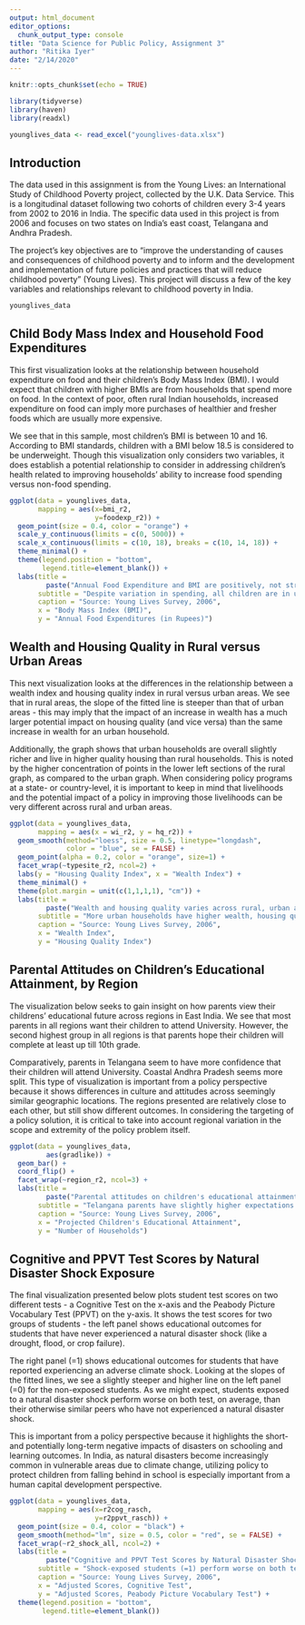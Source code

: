 ```yaml
---
output: html_document
editor_options: 
  chunk_output_type: console
title: "Data Science for Public Policy, Assignment 3"
author: "Ritika Iyer"
date: "2/14/2020"
---
```


```r
knitr::opts_chunk$set(echo = TRUE) 
```

```r
library(tidyverse)
library(haven)
library(readxl)
```

```r
younglives_data <- read_excel("younglives-data.xlsx")
```


## Introduction
The data used in this assignment is from the Young Lives: an International Study of Childhood Poverty project, collected by the U.K. Data Service. This is a longitudinal dataset following two cohorts of children every 3-4 years from 2002 to 2016 in India. The specific data used in this project is from 2006 and focuses on two states on India's east coast, Telangana and Andhra Pradesh.

The project’s key objectives are to “improve the understanding of causes and consequences of childhood poverty and to inform and the development and implementation of future policies and practices that will reduce childhood poverty” (Young Lives). This project will discuss a few of the key variables and relationships relevant to childhood poverty in India.

```r
younglives_data
```


## Child Body Mass Index and Household Food Expenditures
This first visualization looks at the relationship between household expenditure on food and their children's Body Mass Index (BMI). I would expect that children with higher BMIs are from households that spend more on food. In the context of poor, often rural Indian households, increased expenditure on food can imply more purchases of healthier and fresher foods which are usually more expensive.

We see that in this sample, most children's BMI is between 10 and 16. According to BMI standards, children with a BMI below 18.5 is considered to be underweight. Though this visualization only considers two variables, it does establish a potential relationship to consider in addressing children's health related to improving households' ability to increase food spending versus non-food spending.

```r
ggplot(data = younglives_data, 
       mapping = aes(x=bmi_r2, 
                     y=foodexp_r2)) +
  geom_point(size = 0.4, color = "orange") +
  scale_y_continuous(limits = c(0, 5000)) +
  scale_x_continuous(limits = c(10, 18), breaks = c(10, 14, 18)) +
  theme_minimal() +
  theme(legend.position = "bottom",
        legend.title=element_blank()) +
  labs(title =
         paste("Annual Food Expenditure and BMI are positively, not strongly correlated"),
       subtitle = "Despite variation in spending, all children are in underweight BMI category",
       caption = "Source: Young Lives Survey, 2006",
       x = "Body Mass Index (BMI)",
       y = "Annual Food Expenditures (in Rupees)")
```


## Wealth and Housing Quality in Rural versus Urban Areas
This next visualization looks at the differences in the relationship between a wealth index and housing quality index in rural versus urban areas. We see that in rural areas, the slope of the fitted line is steeper than that of urban areas - this may imply that the impact of an increase in wealth has a much larger potential impact on housing quality (and vice versa) than the same increase in wealth for an urban household. 

Additionally, the graph shows that urban households are overall slightly richer and live in higher quality housing than rural households. This is noted by the higher concentration of points in the lower left sections of the rural graph, as compared to the urban graph. When considering policy programs at a state- or country-level, it is important to keep in mind that livelihoods and the potential impact of a policy in improving those livelihoods can be very different across rural and urban areas. 

```r
ggplot(data = younglives_data,
       mapping = aes(x = wi_r2, y = hq_r2)) +
  geom_smooth(method="loess", size = 0.5, linetype="longdash",
              color = "blue", se = FALSE) +
  geom_point(alpha = 0.2, color = "orange", size=1) +
  facet_wrap(~typesite_r2, ncol=2) +
  labs(y = "Housing Quality Index", x = "Wealth Index") +
  theme_minimal() +
  theme(plot.margin = unit(c(1,1,1,1), "cm")) +
  labs(title = 
         paste("Wealth and housing quality varies across rural, urban areas in India"),
       subtitle = "More urban households have higher wealth, housing quality",
       caption = "Source: Young Lives Survey, 2006",
       x = "Wealth Index",
       y = "Housing Quality Index")
```


## Parental Attitudes on Children's Educational Attainment, by Region
The visualization below seeks to gain insight on how parents view their childrens' educational future across regions in East India. We see that most parents in all regions want their children to attend University. However, the second highest group in all regions is that parents hope their children will complete at least up till 10th grade. 

Comparatively, parents in Telangana seem to have more confidence that their children will attend University. Coastal Andhra Pradesh seems more split. This type of visualization is important from a policy perspective because it shows differences in culture and attitudes across seemingly similar geographic locations. The regions presented are relatively close to each other, but still show different outcomes. In considering the targeting of a policy solution, it is critical to take into account regional variation in the scope and extremity of the policy problem itself. 

```r
ggplot(data = younglives_data, 
         aes(gradlike)) +
  geom_bar() +
  coord_flip() + 
  facet_wrap(~region_r2, ncol=3) +
  labs(title = 
         paste("Parental attitudes on children's educational attainment vary by region"),
       subtitle = "Telangana parents have slightly higher expectations for children to attend university",
       caption = "Source: Young Lives Survey, 2006",
       x = "Projected Children's Educational Attainment",
       y = "Number of Households")
```


## Cognitive and PPVT Test Scores by Natural Disaster Shock Exposure
The final visualization presented below plots student test scores on two different tests - a Cognitive Test on the x-axis and the Peabody Picture Vocabulary Test (PPVT) on the y-axis. It shows the test scores for two groups of students - the left panel shows educational outcomes for students that have never experienced a natural disaster shock (like a drought, flood, or crop failure).

The right panel (=1) shows educational outcomes for students that have reported experiencing an adverse climate shock. Looking at the slopes of the fitted lines, we see a slightly steeper and higher line on the left panel (=0) for the non-exposed students. As we might expect, students exposed to a natural disaster shock perform worse on both test, on average, than their otherwise similar peers who have not experienced a natural disaster shock. 

This is important from a policy perspective because it highlights the short- and potentially long-term negative impacts of disasters on schooling and learning outcomes. In India, as natural disasters become increasingly common in vulnerable areas due to climate change, utilizing policy to protect children from falling behind in school is especially important from a human capital development perspective. 

```r
ggplot(data = younglives_data, 
       mapping = aes(x=r2cog_rasch, 
                     y=r2ppvt_rasch)) +
  geom_point(size = 0.4, color = "black") +
  geom_smooth(method="lm", size = 0.5, color = "red", se = FALSE) +
  facet_wrap(~r2_shock_all, ncol=2) +
  labs(title = 
         paste("Cognitive and PPVT Test Scores by Natural Disaster Shock Exposure"),
       subtitle = "Shock-exposed students (=1) perform worse on both tests, on average",
       caption = "Source: Young Lives Survey, 2006",
       x = "Adjusted Scores, Cognitive Test",
       y = "Adjusted Scores, Peabody Picture Vocabulary Test") +
  theme(legend.position = "bottom",
        legend.title=element_blank()) 
```
